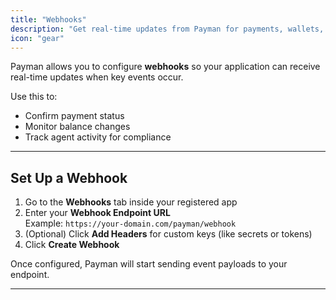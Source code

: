 ```yaml
---
title: "Webhooks"
description: "Get real-time updates from Payman for payments, wallets, and more"
icon: "gear"
---
```


Payman allows you to configure **webhooks** so your application can receive real-time updates when key events occur.

Use this to:
- Confirm payment status
- Monitor balance changes
- Track agent activity for compliance

---

## Set Up a Webhook

1. Go to the **Webhooks** tab inside your registered app
2. Enter your **Webhook Endpoint URL**  
   Example: `https://your-domain.com/payman/webhook`
3. (Optional) Click **Add Headers** for custom keys (like secrets or tokens)
4. Click **Create Webhook**

Once configured, Payman will start sending event payloads to your endpoint.

---
